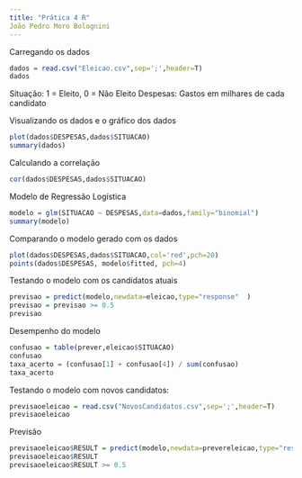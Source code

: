 ```yaml
---
title: "Prática 4 R"
João Pedro Moro Bolognini
---
```


Carregando os dados
```r
dados = read.csv("Eleicao.csv",sep=';',header=T)
dados
```
Situação: 1 = Eleito, 0 = Não Eleito
Despesas: Gastos em milhares de cada candidato

Visualizando os dados e o gráfico dos dados
```r
plot(dados$DESPESAS,dados$SITUACAO)
summary(dados)
```

Calculando a correlação
```r
cor(dados$DESPESAS,dados$SITUACAO)
```

Modelo de Regressão Logística
```r
modelo = glm(SITUACAO ~ DESPESAS,data=dados,family="binomial") 
summary(modelo)
```

Comparando o modelo gerado com os dados
```r
plot(dados$DESPESAS,dados$SITUACAO,col='red',pch=20)
points(dados$DESPESAS, modelo$fitted, pch=4)
```

Testando o modelo com os candidatos atuais
```r
previsao = predict(modelo,newdata=eleicao,type="response"  )
previsao = previsao >= 0.5
previsao
```

Desempenho do modelo
```r
confusao = table(prever,eleicao$SITUACAO)
confusao
taxa_acerto = (confusao[1] + confusao[4]) / sum(confusao)
taxa_acerto
```

Testando o modelo com novos candidatos:
```r
previsaoeleicao = read.csv("NovosCandidatos.csv",sep=';',header=T)
previsaoeleicao
```

Previsão
```r
previsaoeleicao$RESULT = predict(modelo,newdata=prevereleicao,type="response") 
previsaoeleicao$RESULT
previsaoeleicao$RESULT >= 0.5
```

